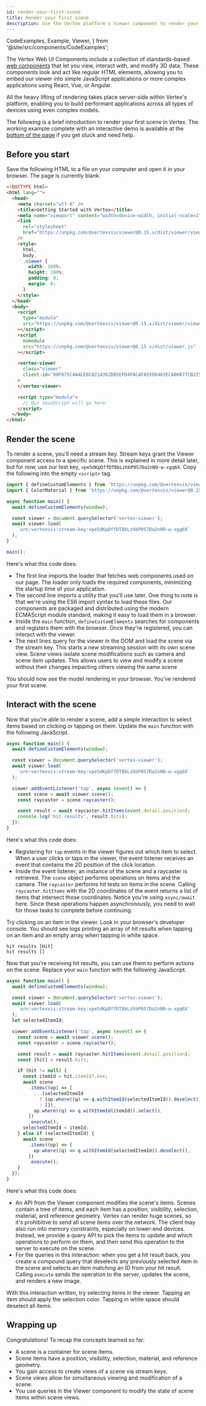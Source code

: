 ```yaml
---
id: render-your-first-scene
title: Render your first scene
description: Use the Vertex platform's Viewer component to render your first scene.
---
```


  CodeExamples,
  Example,
  Viewer,
} from '@site/src/components/CodeExamples';

The Vertex Web UI Components include a collection of standards-based [web components](https://developer.mozilla.org/en-US/docs/Web/Web_Components) that let you view, interact with, and modify 3D data. These components look and act like regular HTML elements, allowing you to embed our viewer into simple JavaScript applications or more complex applications using React, Vue, or Angular.

All the heavy lifting of rendering takes place server-side within Vertex's platform, enabling you to build performant applications across all types of devices using even complex models.

The following is a brief introduction to render your first scene in Vertex. The working example complete with an interactive demo is available at the [bottom of the page](#wrapping-up) if you get stuck and need help.

## Before you start

Save the following HTML to a file on your computer and open it in your browser. The page is currently blank.

```html
<!DOCTYPE html>
<html lang="">
  <head>
    <meta charset="utf-8" />
    <title>Getting Started with Vertex</title>
    <meta name="viewport" content="width=device-width, initial-scale=1" />
    <link
      rel="stylesheet"
      href="https://unpkg.com/@vertexvis/viewer@0.15.x/dist/viewer/viewer.css"
    />
    <style>
      html,
      body,
      .viewer {
        width: 100%;
        height: 100%;
        padding: 0;
        margin: 0;
      }
    </style>
  </head>
  <body>
    <script
      type="module"
      src="https://unpkg.com/@vertexvis/viewer@0.15.x/dist/viewer/viewer.esm.js"
    ></script>
    <script
      nomodule
      src="https://unpkg.com/@vertexvis/viewer@0.15.x/dist/viewer.js"
    ></script>

    <vertex-viewer
      class="viewer"
      client-id="08F675C4AACE8C0214362DB5EFD4FACAFA556D463ECA00877CB225157EF58BFA"
    >
    </vertex-viewer>

    <script type="module">
      // Our JavaScript will go here.
    </script>
  </body>
</html>
```

## Render the scene

To render a scene, you'll need a stream key. Stream keys grant the Viewer component access to a specific scene. This is explained in more detail later, but for now, use our test key, `vpe5dKpDffDT8bLzhbP0S7Da2nN9-w-xgq6X`. Copy the following into the empty `<script>` tag.

```js
import { defineCustomElements } from 'https://unpkg.com/@vertexvis/viewer@0.15.x/dist/esm/loader.js';
import { ColorMaterial } from 'https://unpkg.com/@vertexvis/viewer@0.15.x/dist/esm/index.js';

async function main() {
  await defineCustomElements(window);

  const viewer = document.querySelector('vertex-viewer');
  await viewer.load(
    `urn:vertexvis:stream-key:vpe5dKpDffDT8bLzhbP0S7Da2nN9-w-xgq6X`
  );
}

main();
```

Here's what this code does:

- The first line imports the loader that fetches web components used on our page. The loader only loads the required components, minimizing the startup time of your application.
- The second line imports a utility that you'll use later. One thing to note is that we're using the ES6 import syntax to load these files. Our components are packaged and distributed using the modern ECMAScript module standard, making it easy to load them in a browser.
- Inside the `main` function, `defineCustomElements` searches for components and registers them with the browser. Once they're registered, you can interact with the viewer.
- The next lines query for the viewer in the DOM and load the scene via the stream key. This starts a new streaming session with its own scene view. Scene views isolate scene modifications such as camera and scene item updates. This allows users to view and modify a scene without their changes impacting others viewing the same scene

You should now see the model rendering in your browser. You've rendered your first scene.

## Interact with the scene

Now that you're able to render a scene, add a simple interaction to select items based on clicking or tapping on them. Update the `main` function with the following JavaScript.

```js
async function main() {
  await defineCustomElements(window);

  const viewer = document.querySelector('vertex-viewer');
  await viewer.load(
    `urn:vertexvis:stream-key:vpe5dKpDffDT8bLzhbP0S7Da2nN9-w-xgq6X`
  );

  viewer.addEventListener('tap', async (event) => {
    const scene = await viewer.scene();
    const raycaster = scene.raycaster();

    const result = await raycaster.hitItems(event.detail.position);
    console.log('hit results', result.hits);
  });
}
```

Here's what this code does:

- Registering for `tap` events in the viewer figures out which item to select. When a user clicks or taps in the viewer, the event listener receives an event that contains the 2D position of the click location.
- Inside the event listener, an instance of the scene and a raycaster is retrieved. The `scene` object performs operations on items and the camera. The `raycaster` performs hit tests on items in the scene. Calling `raycaster.hitItems` with the 2D coordinates of the event returns a list of items that intersect those coordinates. Notice you're using `async/await` here. Since these operations happen asynchronously, you need to wait for those tasks to complete before continuing.

Try clicking on an item in the viewer. Look in your browser's developer console. You should see logs printing an array of hit results when tapping on an item and an empty array when tapping in white space.

```
hit results [Hit]
hit results []
```

Now that you're receiving hit results, you can use them to perform actions on the scene. Replace your `main` function with the following JavaScript.

```js
async function main() {
  await defineCustomElements(window);

  const viewer = document.querySelector('vertex-viewer');
  await viewer.load(
    `urn:vertexvis:stream-key:vpe5dKpDffDT8bLzhbP0S7Da2nN9-w-xgq6X`
  );
  let selectedItemId;

  viewer.addEventListener('tap', async (event) => {
    const scene = await viewer.scene();
    const raycaster = scene.raycaster();

    const result = await raycaster.hitItems(event.detail.position);
    const [hit] = result.hits;

    if (hit != null) {
      const itemId = hit.itemId?.hex;
      await scene
        .items((op) => [
          ...(selectedItemId
            ? [op.where((q) => q.withItemId(selectedItemId)).deselect()]
            : []),
          op.where((q) => q.withItemId(itemId)).select(),
        ])
        .execute();
      selectedItemId = itemId;
    } else if (selectedItemId) {
      await scene
        .items((op) => [
          op.where((q) => q.withItemId(selectedItemId)).deselect(),
        ])
        .execute();
    }
  });
}
```

Here's what this code does:

- An API from the Viewer component modifies the scene's items. Scenes contain a tree of items, and each item has a position, visibility, selection, material, and reference geometry. Vertex can render huge scenes, so it's prohibitive to send all scene items over the network. The client may also run into memory constraints, especially on lower-end devices. Instead, we provide a query API to pick the items to update and which operations to perform on them, and then send this operation to the server to execute on the scene.
- For the queries in this interaction: when you get a hit result back, you create a compound query that deselects any previously selected item in the scene and selects an item matching an ID from your hit result. Calling `execute` sends the operation to the server, updates the scene, and renders a new image.

With this interaction written, try selecting items in the viewer. Tapping an item should apply the selection color. Tapping in white space should deselect all items.

## Wrapping up

Congratulations! To recap the concepts learned so far:

- A scene is a container for scene items.
- Scene items have a position, visibility, selection, material, and reference geometry.
- You gain access to create views of a scene via stream keys.
- Scene views allow for simultaneous viewing and modification of a scene.
- You use queries in the Viewer component to modify the state of scene items within scene views.

<CodeExamples>
  <Example lang="html" code={exampleResultHtml} />
  <Viewer src="/examples/first-scene/index.html" />
</CodeExamples>
